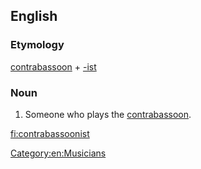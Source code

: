 ==English==

===Etymology===
[[contrabassoon]] + [[-ist]]

===Noun===
{{en-noun}}

# Someone who plays the [[contrabassoon]].

[[Category:en:Musicians]]

[[fi:contrabassoonist]]